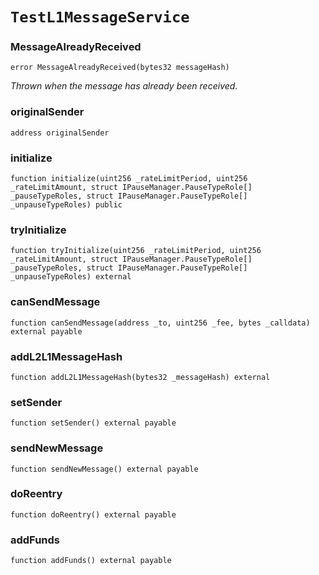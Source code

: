 # `TestL1MessageService`

### MessageAlreadyReceived

```solidity
error MessageAlreadyReceived(bytes32 messageHash)
```

_Thrown when the message has already been received._

### originalSender

```solidity
address originalSender
```

### initialize

```solidity
function initialize(uint256 _rateLimitPeriod, uint256 _rateLimitAmount, struct IPauseManager.PauseTypeRole[] _pauseTypeRoles, struct IPauseManager.PauseTypeRole[] _unpauseTypeRoles) public
```

### tryInitialize

```solidity
function tryInitialize(uint256 _rateLimitPeriod, uint256 _rateLimitAmount, struct IPauseManager.PauseTypeRole[] _pauseTypeRoles, struct IPauseManager.PauseTypeRole[] _unpauseTypeRoles) external
```

### canSendMessage

```solidity
function canSendMessage(address _to, uint256 _fee, bytes _calldata) external payable
```

### addL2L1MessageHash

```solidity
function addL2L1MessageHash(bytes32 _messageHash) external
```

### setSender

```solidity
function setSender() external payable
```

### sendNewMessage

```solidity
function sendNewMessage() external payable
```

### doReentry

```solidity
function doReentry() external payable
```

### addFunds

```solidity
function addFunds() external payable
```

